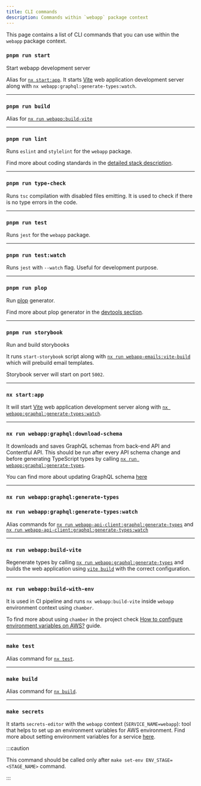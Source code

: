 ```yaml
---
title: CLI commands
description: Commands within `webapp` package context
---
```


This page contains a list of CLI commands that you can use within the `webapp` package context.

### `pnpm run start`

Start webapp development server

Alias for [`nx start:app`](#nx-startapp). It starts [Vite](https://vitejs.dev/) web
application development server along with `nx webapp:graphql:generate-types:watch`.

---

### `pnpm run build`

Alias for [`nx run webapp:build-vite`](#nx-run-webappbuild-vite)

---

### `pnpm run lint`

Runs `eslint` and `stylelint` for the `webapp` package.

Find more about coding standards in the [detailed stack description](../../introduction/stack-description#coding-standards).

---

### `pnpm run type-check`

Runs `tsc` compilation with disabled files emitting. It is used to check if there is no type errors in the code.

---

### `pnpm run test`

Runs `jest` for the `webapp` package.

---

### `pnpm run test:watch`

Runs `jest` with `--watch` flag. Useful for development purpose.

---

### `pnpm run plop`

Run [plop](https://plopjs.com/) generator.

Find more about plop generator in the [devtools section](../../working-with-sb/dev-tools/plop).

---

### `pnpm run storybook`

Run and build storybooks

It runs `start-storybook` script along with [`nx run webapp-emails:vite-build`](../webapp-emails/commands#build-emails)
which will prebuild email templates.

Storybook server will start on port `5002`.

---

### `nx start:app`

It will start [Vite](https://vitejs.dev/) web application development server along with
[`nx webapp:graphql:generate-types:watch`](#nx-run-webappgraphqlgenerate-typeswatch).

---

### `nx run webapp:graphql:download-schema`

It downloads and saves GraphQL schemas from back-end API and Contentful API. This should be run after every API schema
change and before generating TypeScript types by calling
[`nx run webapp:graphql:generate-types`](#nx-run-webappgraphqlgenerate-types).

You can find more about updating GraphQL schema [here](../../working-with-sb/graphql/web-app/update-schema)

---

### `nx run webapp:graphql:generate-types`

### `nx run webapp:graphql:generate-types:watch`

Alias commands for [`nx run webapp-api-client:graphql:generate-types`](../webapp-api-client/commands#nx-run-webapp-api-clientgraphqlgenerate-types) and
[`nx run webapp-api-client:graphql:generate-types:watch`](../webapp-api-client/commands#nx-run-webapp-api-clientgraphqlgenerate-typeswatch)

---

### `nx run webapp:build-vite`


Regenerate types by calling [`nx run webapp:graphql:generate-types`](#nx-run-webappgraphqlgenerate-types) and
builds the web application using [`vite build`](https://vitejs.dev/guide/cli.html#build) with the correct configuration.

---

### `nx run webapp:build-with-env`

It is used in CI pipeline and runs `nx webapp:build-vite` inside `webapp` environment context using `chamber`.

To find more about using `chamber` in the project check [How to configure environment variables on AWS?](../../aws/deploy-to-aws/create-runtime-env-vars) guide.

---

### `make test`

Alias command for [`nx test`](#pnpm-run-test).

---

### `make build`

Alias command for [`nx build`](#nx-run-webappbuild-vite).

---

### `make secrets`

It starts `secrets-editor` with the `webapp` context (`SERVICE_NAME=webapp`): tool that helps to set up an environment
variables for AWS environment. Find more about setting environment variables for a service
[here](../../aws/deploy-to-aws/create-runtime-env-vars#using-the-cli-tool).

:::caution

This command should be called only after `make set-env ENV_STAGE=<STAGE_NAME>` command.

:::
